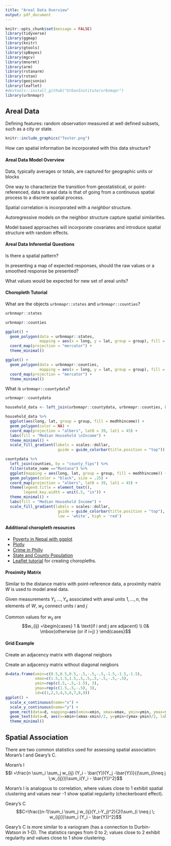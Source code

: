 ```yaml
---
title: "Areal Data Overview"
output: pdf_document
---
```


```r
knitr::opts_chunk$set(message = FALSE)
library(tidyverse)
library(ggmap)
library(knitr)
library(gtools)
library(spBayes)
library(mgcv)
library(mnormt)
library(arm)
library(rstanarm)
library(rstan)
library(geojsonio)
library(leaflet)
#devtools::install_github("UrbanInstitute/urbnmapr")
library(urbnmapr)
```

## Areal Data

Defining features: random observation measured at well defined subsets, such as a city or state.

```r
knitr::include_graphics("Tester.png") 
```

How can spatial information be incorporated with this data structure?

\vfill
#### Areal Data Model Overview

Data, typically averages or totals, are captured for geographic units or blocks 

\vfill
One way to characterize the transition from geostatistical, or point-referenced, data to areal data is that of going from a continuous spatial process to a discrete spatial process.

\vfill

Spatial correlation is incorporated with a *neighbor* structure.

\vfill

Autoregressive models on the neighbor structure capture spatial similarities.

\vfill

Model based approaches will incorporate covariates and introduce spatial structure with random effects.

\vfill

#### Areal Data Inferential Questions

Is there a spatial pattern?

\vfill

In presenting a map of expected responses, should the raw values or a smoothed response be presented?

\vfill

What values would be expected for new set of areal units?

\vfill

\newpage




#### Choropleth Tutorial
What are the objects `urbnmapr::states` and `urbnmapr::counties`?
\vfill


```r
urbnmapr::states
```

\vfill

```r
urbnmapr::counties
```
\vfill

\newpage

```r
ggplot() + 
  geom_polygon(data = urbnmapr::states, 
               mapping = aes(x = long, y = lat, group = group), fill = "grey", color = "white") +
  coord_map(projection = "mercator") +
  theme_minimal()
```

\newpage
```r
ggplot() + 
  geom_polygon(data = urbnmapr::counties, 
               mapping = aes(x = long, y = lat, group = group), fill = "grey", color = "white") +
  coord_map(projection = "mercator") +
  theme_minimal()
```

\newpage

What is `urbnmapr::countydata`?

\vfill
```r

urbnmapr::countydata
```
\vfill
```r
household_data <- left_join(urbnmapr::countydata, urbnmapr::counties, by = "county_fips") 
```
\vfill
\newpage

```r
household_data %>%
  ggplot(aes(long, lat, group = group, fill = medhhincome)) +
  geom_polygon(color = NA) +
  coord_map(projection = "albers", lat0 = 39, lat1 = 45) +
  labs(fill = "Median Household \nIncome") +
  theme_minimal() +
  scale_fill_gradient(labels = scales::dollar, 
                       guide = guide_colorbar(title.position = "top"))
```

\newpage

```r
countydata %>% 
  left_join(counties, by = "county_fips") %>% 
  filter(state_name =="Montana") %>% 
  ggplot(mapping = aes(long, lat, group = group, fill = medhhincome)) +
  geom_polygon(color = "black", size = .25) +
  coord_map(projection = "albers", lat0 = 39, lat1 = 45) +
  theme(legend.title = element_text(),
        legend.key.width = unit(.5, "in")) +
  theme_minimal() +
  labs(fill = "Median Household Income") +
  scale_fill_gradient(labels = scales::dollar, 
                       guide = guide_colorbar(title.position = "top"),
                       low = 'white', high = 'red')
```


\vfill

#### Additional choropleth resources

- [Poverty in Nepal with ggplot](https://medium.com/@anjesh/step-by-step-choropleth-map-in-r-a-case-of-mapping-nepal-7f62a84078d9)
- [Plotly](https://plot.ly/r/choropleth-maps/#choropleth-maps-in-r)
- [Crime in Philly](https://cengel.github.io/rspatial/4_Mapping.nb.html)
- [State and County Population](http://www.bargava.com/Intro-to-Choropleth-using-R/)
- [Leaflet tutorial](https://rstudio.github.io/leaflet/choropleths.html) for creating choropleths.

\vfill


\newpage

#### Proximity Matrix
Similar to the distance matrix with point-reference data, a proximity matrix $W$ is used to model areal data.

\vfill

Given measurements $Y_i, \dots, Y_n$ associated with areal units $1, \dots, n$, the elements of $W$, $w_{ij}$ connect units $i$ and $j$

\vfill

Common values for $w_{ij}$ are
$$w_{ij} =\begin{cases} 1 & \text{if i and j are adjacent} \\ 
0& \mbox{otherwise (or if i=j) } 
\end{cases}$$

\vfill

#### Grid Example
Create an adjacency matrix with diagonal neigbors

\vfill

Create an adjacency matrix without diagonal neigbors

```r
d=data.frame(xmin=c(0.5,0.5,0.5,-.5,-.5,-.5,-1.5,-1.5,-1.5),
             xmax=c(1.5,1.5,1.5,.5,.5,.5,-.5,-.5,-.5),
             ymin=rep(c(.5,-.5,-1.5), 3), 
             ymax=rep(c(1.5,.5,-.5), 3),
             id=c(1,2,3,4,5,6,7,8,9))
ggplot() + 
  scale_x_continuous(name="x") + 
  scale_y_continuous(name="y") +
  geom_rect(data=d, mapping=aes(xmin=xmin, xmax=xmax, ymin=ymin, ymax=ymax), color="black", alpha=0.05) +
  geom_text(data=d, aes(x=xmin+(xmax-xmin)/2, y=ymin+(ymax-ymin)/2, label=id), size=4) +
  theme_minimal()

```

\newpage

## Spatial Association

There are two common statistics used for assessing spatial association:
Moran's I and Geary's C.

\vfill

Moran's I
$$I =\frac{n \sum_i \sum_j w_{ij} (Y_i - \bar{Y})(Y_j -\bar{Y})}{(\sum_{i\neq j \;w_{ij}})\sum_i(Y_i - \bar{Y})^2}$$

\vfill

Moran's I is analogous to correlation, where values close to 1 exhibit spatial clustering and values near -1 show spatial regularity (checkerboard effect).

\vfill

Geary's C
$$C=\frac{(n-1)\sum_i \sum_j w_{ij}(Y_i-Y_j)^2}{2(\sum_{i \neq j \; w_{ij}})\sum_i (Y_i - \bar{Y})^2}$$

\vfill

Geary's C is more similar to a variogram (has a connection to Durbin-Watson in 1-D). The statistics ranges from 0 to 2; values close to 2 exhibit regularity and values close to 1 show clustering.

\vfill